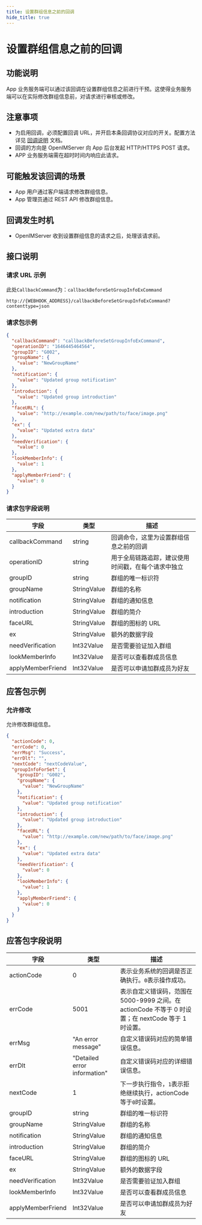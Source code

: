 ```yaml
---
title: 设置群组信息之前的回调
hide_title: true
---
```


# 设置群组信息之前的回调

## 功能说明

App 业务服务端可以通过该回调在设置群组信息之前进行干预。这使得业务服务端可以在实际修改群组信息前，对请求进行审核或修改。

## 注意事项

- 为启用回调，必须配置回调 URL，并开启本条回调协议对应的开关。配置方法详见 [回调说明](../introduction) 文档。
- 回调的方向是 OpenIMServer 向 App 后台发起 HTTP/HTTPS POST 请求。
- APP 业务服务端需在超时时间内响应此请求。

## 可能触发该回调的场景

- App 用户通过客户端请求修改群组信息。
- App 管理员通过 REST API 修改群组信息。

## 回调发生时机

- OpenIMServer 收到设置群组信息的请求之后，处理该请求前。

## 接口说明

### 请求 URL 示例
此处`CallbackCommand`为：`callbackBeforeSetGroupInfoExCommand`
```plaintext
http://{WEBHOOK_ADDRESS}/callbackBeforeSetGroupInfoExCommand?contenttype=json
```

### 请求包示例

```json
{
  "callbackCommand": "callbackBeforeSetGroupInfoExCommand",
  "operationID": "1646445464564",
  "groupID": "G002",
  "groupName": {
    "value": "NewGroupName"
  },
  "notification": {
    "value": "Updated group notification"
  },
  "introduction": {
    "value": "Updated group introduction"
  },
  "faceURL": {
    "value": "http://example.com/new/path/to/face/image.png"
  },
  "ex": {
    "value": "Updated extra data"
  },
  "needVerification": {
    "value": 0
  },
  "lookMemberInfo": {
    "value": 1
  },
  "applyMemberFriend": {
    "value": 0
  }
}
```

### 请求包字段说明

| 字段              | 类型        | 描述                                               |
| ----------------- | ----------- | -------------------------------------------------- |
| callbackCommand   | string      | 回调命令，这里为设置群组信息之前的回调             |
| operationID       | string      | 用于全局链路追踪，建议使用时间戳，在每个请求中独立 |
| groupID           | string      | 群组的唯一标识符                                   |
| groupName         | StringValue | 群组的名称                                         |
| notification      | StringValue | 群组的通知信息                                     |
| introduction      | StringValue | 群组的简介                                         |
| faceURL           | StringValue | 群组的图标的 URL                                   |
| ex                | StringValue | 额外的数据字段                                     |
| needVerification  | Int32Value  | 是否需要验证加入群组                               |
| lookMemberInfo    | Int32Value  | 是否可以查看群成员信息                             |
| applyMemberFriend | Int32Value  | 是否可以申请加群成员为好友                         |

## 应答包示例

### 允许修改

允许修改群组信息。

```json
{
  "actionCode": 0,
  "errCode": 0,
  "errMsg": "Success",
  "errDlt": "",
  "nextCode": "nextCodeValue",
  "groupInfoForSet": {
    "groupID": "G002",
    "groupName": {
      "value": "NewGroupName"
    },
    "notification": {
      "value": "Updated group notification"
    },
    "introduction": {
      "value": "Updated group introduction"
    },
    "faceURL": {
      "value": "http://example.com/new/path/to/face/image.png"
    },
    "ex": {
      "value": "Updated extra data"
    },
    "needVerification": {
      "value": 0
    },
    "lookMemberInfo": {
      "value": 1
    },
    "applyMemberFriend": {
      "value": 0
    }
  }
}
```

## 应答包字段说明

| 字段              | 类型                         | 描述                                                                                                |
| ----------------- | ---------------------------- | --------------------------------------------------------------------------------------------------- |
| actionCode        | 0                            | 表示业务系统的回调是否正确执行。`0`表示操作成功。                                                   |
| errCode           | 5001                         | 表示自定义错误码，范围在 5000-9999 之间。在 actionCode 不等于 0 时设置；在 nextCode 等于 1 时设置。 |
| errMsg            | "An error message"           | 自定义错误码对应的简单错误信息。                                                                    |
| errDlt            | "Detailed error information" | 自定义错误码对应的详细错误信息。                                                                    |
| nextCode          | 1                            | 下一步执行指令，`1`表示拒绝继续执行，actionCode 等于`0`时设置。                                     |
| groupID           | string                       | 群组的唯一标识符                                                                                    |
| groupName         | StringValue                  | 群组的名称                                                                                          |
| notification      | StringValue                  | 群组的通知信息                                                                                      |
| introduction      | StringValue                  | 群组的简介                                                                                          |
| faceURL           | StringValue                  | 群组的图标的 URL                                                                                    |
| ex                | StringValue                  | 额外的数据字段                                                                                      |
| needVerification  | Int32Value                   | 是否需要验证加入群组                                                                                |
| lookMemberInfo    | Int32Value                   | 是否可以查看群成员信息                                                                              |
| applyMemberFriend | Int32Value                   | 是否可以申请加群成员为好友                                                                          |
